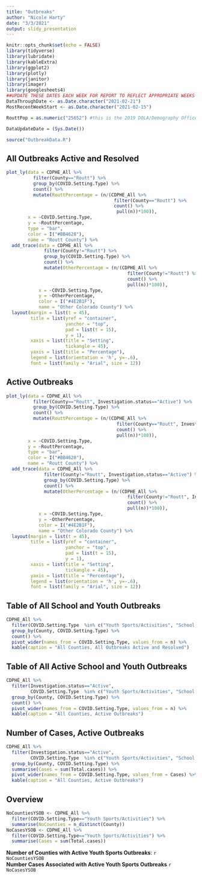 ```yaml
---
title: "Outbreaks"
author: "Nicole Harty"
date: "3/3/2021"
output: slidy_presentation
---
```


```r
knitr::opts_chunk$set(echo = FALSE)
library(tidyverse)
library(lubridate)
library(kableExtra)
library(ggplot2)
library(plotly)
library(janitor)
library(imager)
library(googlesheets4)
##UPDATE THESE DATES EACH WEEK FOR REPORT TO REFLECT APPROPRIATE WEEKS
DataThroughDate <- as.Date.character("2021-02-21")
MostRecentWeekStart <- as.Date.character("2021-02-15")

RouttPop = as.numeric("25652") #this is the 2019 DOLA/Demography Office estimate

DataUpdateDate = (Sys.Date())

source("OutbreakData.R")
```

## All Outbreaks Active and Resolved
```r

plot_ly(data = CDPHE_All %>%
          filter(County=="Routt") %>%
          group_by(COVID.Setting.Type) %>%
          count() %>%
          mutate(RouttPercentage = (n/(CDPHE_All %>%
                                        filter(County=="Routt") %>%
                                        count() %>%
                                         pull(n))*100)),
        x = ~COVID.Setting.Type,
        y = ~RouttPercentage,
        type = "bar",
        color = I("#BB4628"),
        name = "Routt County") %>%
  add_trace(data = CDPHE_All %>%
              filter(County!="Routt") %>%
              group_by(COVID.Setting.Type) %>%
              count() %>%
              mutate(OtherPercentage = (n/(CDPHE_All %>%
                                             filter(County!="Routt") %>%
                                             count() %>%
                                             pull(n))*100)),
            x = ~COVID.Setting.Type,
            y = ~OtherPercentage,
            color = I("#4E2B1F"),
            name = "Other Colorado County") %>%
  layout(margin = list(t = 45),
         title = list(yref = "container",
                      yanchor = "top",
                      pad = list(t = 15),
                      y = 1),
         xaxis = list(title = "Setting",
                      tickangle = 45),
         yaxis = list(title = "Percentage"),
         legend = list(orientation = 'h', y=-.6),
         font = list(family = "Arial", size = 12))
```

## Active Outbreaks
```r

plot_ly(data = CDPHE_All %>%
          filter(County=="Routt", Investigation.status=="Active") %>%
          group_by(COVID.Setting.Type) %>%
          count() %>%
          mutate(RouttPercentage = (n/(CDPHE_All %>%
                                         filter(County=="Routt", Investigation.status=="Active") %>%
                                         count() %>%
                                         pull(n))*100)),
        x = ~COVID.Setting.Type,
        y = ~RouttPercentage,
        type = "bar",
        color = I("#BB4628"),
        name = "Routt County") %>%
  add_trace(data = CDPHE_All %>%
              filter(County!="Routt", Investigation.status=="Active") %>%
              group_by(COVID.Setting.Type) %>%
              count() %>%
              mutate(OtherPercentage = (n/(CDPHE_All %>%
                                             filter(County!="Routt", Investigation.status=="Active") %>%
                                             count() %>%
                                             pull(n))*100)),
            x = ~COVID.Setting.Type,
            y = ~OtherPercentage,
            color = I("#4E2B1F"),
            name = "Other Colorado County") %>%
  layout(margin = list(t = 45),
         title = list(yref = "container",
                      yanchor = "top",
                      pad = list(t = 15),
                      y = 1),
         xaxis = list(title = "Setting",
                      tickangle = 45),
         yaxis = list(title = "Percentage"),
         legend = list(orientation = 'h', y=-.6),
         font = list(family = "Arial", size = 12))
```

## Table of All School and Youth Outbreaks  
  
```r
CDPHE_All %>%
  filter(COVID.Setting.Type  %in% c("Youth Sports/Activities", "School K-12")) %>%
  group_by(County, COVID.Setting.Type) %>%
  count() %>%
  pivot_wider(names_from = COVID.Setting.Type, values_from = n) %>%
  kable(caption = "All Counties, All Outbreaks Active and Resolved")
```

## Table of All Active School and Youth Outbreaks  

```r
CDPHE_All %>%
  filter(Investigation.status=="Active",
         COVID.Setting.Type  %in% c("Youth Sports/Activities", "School K-12")) %>%
  group_by(County, COVID.Setting.Type) %>%
  count() %>%
  pivot_wider(names_from = COVID.Setting.Type, values_from = n) %>%
  kable(caption = "All Counties, Active Outbreaks")
```

## Number of Cases, Active Outbreaks  
  
```r
CDPHE_All %>%
  filter(Investigation.status=="Active",
         COVID.Setting.Type  %in% c("Youth Sports/Activities", "School K-12")) %>%
  group_by(County, COVID.Setting.Type) %>%
  summarise(Cases = sum(Total.cases)) %>%
  pivot_wider(names_from = COVID.Setting.Type, values_from = Cases) %>%
  kable(caption = "All Counties, Active Outbreaks")
```


## Overview  
```r
NoCountiesYSOB <- CDPHE_All %>% 
  filter(COVID.Setting.Type=="Youth Sports/Activities") %>% 
  summarise(NoCounties = n_distinct(County))
NoCasesYSOB <- CDPHE_All %>% 
  filter(COVID.Setting.Type=="Youth Sports/Activities") %>% 
  summarise(Cases = sum(Total.cases))
```
**Number of Counties with Active Youth Sports Outbreaks**: `r NoCountiesYSOB`  
**Number Cases Associated with Active Youth Sports Outbreaks** `r NoCasesYSOB`


